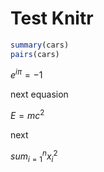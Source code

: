 # Test Knitr
```r
summary(cars)
pairs(cars)
```
$e^{i\pi}=-1$

next equasion   

$E=mc^2$

next     

$sum_{i=1}^{n}{x_i^2}$
